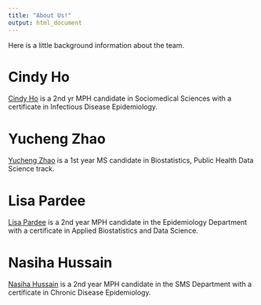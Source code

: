 ```yaml
---
title: "About Us!"
output: html_document
---
```

Here is a little background information about the team. 

# Cindy Ho 
[Cindy Ho](https://cjh2248.github.io/) is a 2nd yr MPH candidate in Sociomedical Sciences with a certificate in Infectious Disease Epidemiology. 

# Yucheng Zhao 
[Yucheng Zhao](https://github.com/YuchengZhao15) is a 1st year MS candidate in Biostatistics, Public Health Data Science track. 

# Lisa Pardee 
[Lisa Pardee](https://github.com/lmp2234) is a 2nd year MPH candidate in the Epidemiology Department with a certificate in Applied Biostatistics and Data Science.

# Nasiha Hussain 
[Nasiha Hussain](https://github.com/nasihahussain) is a 2nd year MPH candidate in the SMS Department with a certificate in Chronic Disease Epidemiology.